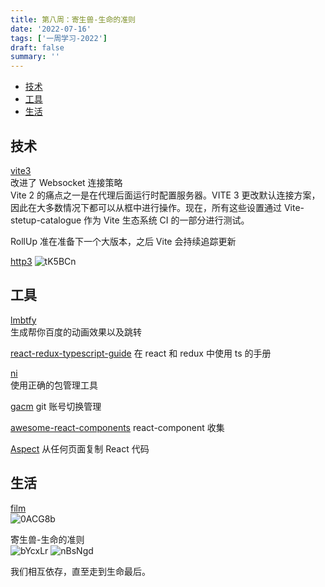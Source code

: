 ```yaml
---
title: 第八周：寄生兽-生命的准则
date: '2022-07-16'
tags: ['一周学习-2022']
draft: false
summary: ''
---
```


- [技术](#技术)
- [工具](#工具)
- [生活](#生活)

## 技术

[vite3](https://vitejs.dev/blog/announcing-vite3.html)  
改进了 Websocket 连接策略  
Vite 2 的痛点之一是在代理后面运行时配置服务器。VITE 3 更改默认连接方案，因此在大多数情况下都可以从框中进行操作。现在，所有这些设置通过 Vite-stetup-catalogue 作为 Vite 生态系统 CI 的一部分进行测试。

RollUp 准在准备下一个大版本，之后 Vite 会持续追踪更新

[http3](https://zhuanlan.zhihu.com/p/431672713)
![tK5BCn](https://cdn.jsdelivr.net/gh/klaaay/pbed@main/uPic/tK5BCn.jpg)

## 工具

[lmbtfy](https://github.com/mengkunsoft/lmbtfy)  
生成帮你百度的动画效果以及跳转

[react-redux-typescript-guide](https://github.com/piotrwitek/react-redux-typescript-guide?utm_source=gold_browser_extension)
在 react 和 redux 中使用 ts 的手册

[ni](https://github.com/antfu/ni)  
使用正确的包管理工具

[gacm](https://github.com/alqmc/gacm)
git 账号切换管理

[awesome-react-components](https://github.com/brillout/awesome-react-components)
react-component 收集

[Aspect](https://chrome.google.com/webstore/detail/aspect/bolegjkaeijefaiehamnkmbkkdbhocae)
从任何页面复制 React 代码

## 生活

[film](http://www.ro.me/film)  
![0ACG8b](https://cdn.jsdelivr.net/gh/klaaay/pbed@main/uPic/0ACG8b.jpg)

寄生兽-生命的准则  
![bYcxLr](https://cdn.jsdelivr.net/gh/klaaay/pbed@main/uPic/bYcxLr.jpg)
![nBsNgd](https://cdn.jsdelivr.net/gh/klaaay/pbed@main/uPic/nBsNgd.jpg)

我们相互依存，直至走到生命最后。
